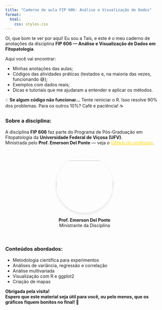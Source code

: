 ```yaml
---
title: "Caderno de aula FIP 606: Análise e Visualização de Dados"
format:
  html:
    css: styles.css
---
```


:::::::: conteudo
<p class="intro">

Oi, que bom te ver por aqui! Eu sou a Taís, e este é o meu caderno de anotações da disciplina <strong>FIP 606 — Análise e Visualização de Dados em Fitopatologia</strong>.

</p>

<p>Aqui você vai encontrar:</p>

<ul>

<li>Minhas anotações das aulas;</li>

<li>Códigos das atividades práticas (testados e, na maioria das vezes, funcionando 😅);</li>

<li>Exemplos com dados reais;</li>

<li>Dicas e tutoriais que me ajudaram a entender e aplicar os métodos.</li>

</ul>

::: aviso
💡 <strong>Se algum código não funcionar...</strong> Tente reiniciar o R. Isso resolve 90% dos problemas. Para os outros 10%? Café e paciência! ☕️
:::

<h3>Sobre a disciplina:</h3>

<p>A disciplina <strong>FIP 606</strong> faz parte do Programa de Pós-Graduação em Fitopatologia da <strong>Universidade Federal de Viçosa (UFV)</strong>.\
Ministrada pelo <strong>Prof. Emerson Del Ponte</strong> — veja o <a href="https://github.com/emdelponte" target="_blank" style="color: #FFD700;">GitHub do professor</a>.</p>

::::: professor
:::: {style="text-align: center; max-width: 800px; margin: 0 auto; padding: 20px;"}
<!-- Foto circular perfeita sem legenda -->

::: {style="margin: 0 auto; width: 180px; height: 180px; border-radius: 50%; overflow: hidden; box-shadow: 0 4px 8px rgba(0,0,0,0.1);"}
<img src="Imagens/delponte.jpg" style="width: 100%; height: 100%; object-fit: cover;"/>
:::

<p>**Prof. Emerson Del Ponte**<br>Ministrante da Disciplina</p>
::::
:::::

<h3>Conteúdos abordados:</h3>

<ul>

<li>Metodologia científica para experimentos</li>

<li>Análises de variância, regressão e correlação</li>

<li>Análise multivariada</li>

<li>Visualização com R e ggplot2</li>

<li>Criação de mapas</li>

</ul>

::: rodape
**Obrigada pela visita!** <br>**Espero que este material seja útil para você, ou pelo menos, que os gráficos fiquem bonitos no final! 🚀**
:::
::::::::
